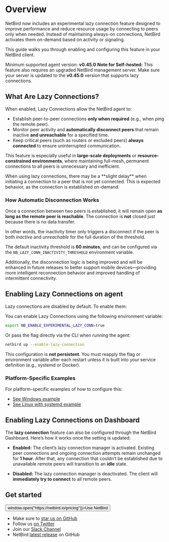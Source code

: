 
# Overview
NetBird now includes an experimental lazy connection feature designed to improve performance and reduce resource usage by connecting to peers only when needed. Instead of maintaining always-on connections, NetBird activates them on-demand based on activity or signaling.

This guide walks you through enabling and configuring this feature in your NetBird client.

<Note>
    Minimum supported agent version: <strong>v0.45.0</strong>
</Note>

<Note>
    <strong>Note for Self-hosted:</strong> This feature also requires an upgraded NetBird management server. Make sure your server is updated to the <strong>v0.45.0</strong> version that supports lazy connections.
</Note>


## What Are Lazy Connections?

When enabled, Lazy Connections allow the NetBird agent to:

- Establish peer-to-peer connections **only when required** (e.g., when ping the remote peer).
- Monitor peer activity and **automatically disconnect peers** that remain inactive **and unreachable** for a specified time.
- Keep critical peers (such as routers or excluded peers) **always connected** to ensure uninterrupted communication.

This feature is especially useful in **large-scale deployments** or **resource-constrained environments**, where maintaining full-mesh, permanent connections to all peers is unnecessary and inefficient.

<Note>
    When using lazy connections, there may be a **slight delay** when initiating a connection to a peer that is not yet connected. This is expected behavior, as the connection is established on-demand.
</Note>


### How Automatic Disconnection Works

Once a connection between two peers is established, it will remain open **as long as the remote peer is reachable**. The connection is **not** closed just because there is no data transfer.

In other words, the inactivity timer only triggers a disconnect if the peer is both <em>inactive</em> and <em>unreachable</em> for the full duration of the threshold.

<Note>
    The default inactivity threshold is <strong>60 minutes</strong>, and can be configured via the <code>NB_LAZY_CONN_INACTIVITY_THRESHOLD</code> environment variable.
</Note>

Additionally, the disconnection logic is being improved and will be enhanced in future releases to better support mobile devices—providing more intelligent reconnection behavior and improved handling of intermittent connectivity.

## Enabling Lazy Connections on agent

Lazy connections are disabled by default. To enable them:

You can enable Lazy Connections using the following environment variable:

```bash
export NB_ENABLE_EXPERIMENTAL_LAZY_CONN=true
```

Or pass the flag directly via the CLI when running the agent:

```bash
netbird up --enable-lazy-connection
```
<Note> 
    This configuration is <strong>not persistent</strong>. You must reapply the flag or environment variable after each restart unless it is built into your service definition (e.g., systemd or Docker).
</Note>

### Platform-Specific Examples
For platform-specific examples of how to configure this:

- [See Windows example](/how-to/troubleshooting-client#windows)
- [See Linux with systemd example](/how-to/troubleshooting-client#on-linux-with-systemd)


## Enabling Lazy Connections on Dashboard

The **lazy connection** feature can also be configured through the NetBird Dashboard. Here’s how it works once the setting is updated:

- **Enabled:**
  The client’s lazy connection manager is activated. Existing peer connections and ongoing connection attempts remain unchanged for **1 hour**. After that, any connection that couldn’t be established due to unavailable remote peers will transition to an **idle** state.

- **Disabled:**
  The lazy connection manager is deactivated. The client will **immediately try to connect** to all remote peers.


## Get started
<p float="center" >
    <Button name="button" className="button-5" onClick={() => window.open("https://netbird.io/pricing")}>Use NetBird</Button>
</p>

- Make sure to [star us on GitHub](https://github.com/netbirdio/netbird)
- Follow us [on Twitter](https://twitter.com/netbird)
- Join our [Slack Channel](https://join.slack.com/t/netbirdio/shared_invite/zt-31rofwmxc-27akKd0Le0vyRpBcwXkP0g)
- NetBird [latest release](https://github.com/netbirdio/netbird/releases) on GitHub
